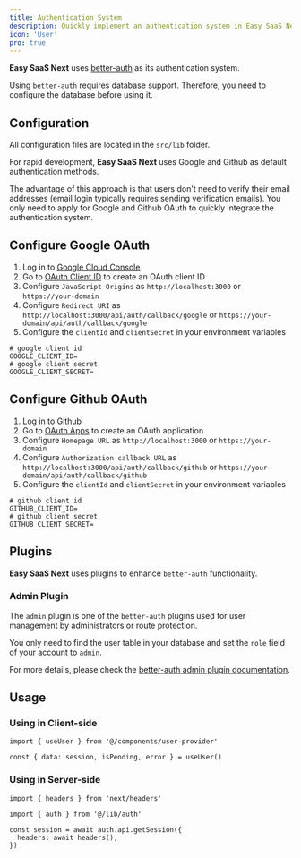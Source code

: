 ```yaml
---
title: Authentication System
description: Quickly implement an authentication system in Easy SaaS Next using better-auth
icon: 'User'
pro: true
---
```


**Easy SaaS Next** uses [better-auth](https://better-auth.com/) as its authentication system.

Using `better-auth` requires database support. Therefore, you need to configure the database before using it.

## Configuration

All configuration files are located in the `src/lib` folder.


<Files>
  <Folder name="src" defaultOpen>
    <Folder name="lib" defaultOpen>
      <File name="auth-client.ts" />
      <File name="auth.ts" />
    </Folder>
  </Folder>
</Files>

For rapid development, **Easy SaaS Next** uses Google and Github as default authentication methods.

The advantage of this approach is that users don't need to verify their email addresses (email login typically requires sending verification emails). You only need to apply for Google and Github OAuth to quickly integrate the authentication system.

## Configure Google OAuth

1. Log in to [Google Cloud Console](https://console.cloud.google.com/)
2. Go to [OAuth Client ID](https://console.cloud.google.com/apis/credentials) to create an OAuth client ID
3. Configure `JavaScript Origins` as `http://localhost:3000` or `https://your-domain`
3. Configure `Redirect URI` as `http://localhost:3000/api/auth/callback/google` or `https://your-domain/api/auth/callback/google`
3. Configure the `clientId` and `clientSecret` in your environment variables

```text title=".env"
# google client id
GOOGLE_CLIENT_ID=
# google client secret
GOOGLE_CLIENT_SECRET=
```

## Configure Github OAuth

1. Log in to [Github](https://github.com/settings/developers)
2. Go to [OAuth Apps](https://github.com/settings/developers) to create an OAuth application
3. Configure `Homepage URL` as `http://localhost:3000` or `https://your-domain`
3. Configure `Authorization callback URL` as `http://localhost:3000/api/auth/callback/github` or `https://your-domain/api/auth/callback/github`
3. Configure the `clientId` and `clientSecret` in your environment variables

```text title=".env"
# github client id
GITHUB_CLIENT_ID=
# github client secret
GITHUB_CLIENT_SECRET=
```

## Plugins

**Easy SaaS Next** uses plugins to enhance `better-auth` functionality.

### Admin Plugin

The `admin` plugin is one of the `better-auth` plugins used for user management by administrators or route protection.

You only need to find the user table in your database and set the `role` field of your account to `admin`.

For more details, please check the [better-auth admin plugin documentation](https://www.better-auth.com/docs/plugins/admin).

## Usage

### Using in Client-side

```tsx
import { useUser } from '@/components/user-provider'

const { data: session, isPending, error } = useUser()
```

### Using in Server-side

```tsx
import { headers } from 'next/headers'

import { auth } from '@/lib/auth'

const session = await auth.api.getSession({
  headers: await headers(),
})
```
